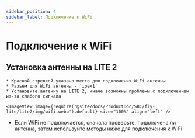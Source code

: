```yaml
---
sidebar_position: 4
sidebar_label: Подключение к WiFi
---
```




# Подключение к WiFi

## Установка антенны на LITE 2

    * Красной стрелкой указано место для подключения WiFi антенны
    * Разъем для WiFi антенны - `ipex1`
    * Установите антенну на LITE 2, иначе возможны проблемы с подключением из-за слабого сигнала

    <ImageView image={require('@site/docs/ProductDoc/SBC/fly-lite/lite2/img/wifi.webp').default} size="100%" align="left" />  

* Если WiFi не подключается, сначала проверьте, подключена ли антенна, затем используйте методы ниже для подключения к WiFi

<WIFI />